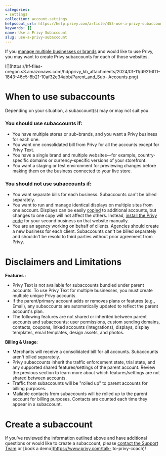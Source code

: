 ```yaml
---
categories:
- settings
collection: account-settings
helpscout_url: https://help.privy.com/article/453-use-a-privy-subaccount
keywords: []
name: Use a Privy Subaccount
slug: use-a-privy-subaccount
---
```

If you [manage multiple businesses or
brands](https://privy.happyfox.com/kb/article/40-manage-multiple-businesses/)
and would like to use Privy, you may want to create Privy subaccounts for each
of those websites.

![](https://hf-files-
oregon.s3.amazonaws.com/hdpprivy_kb_attachments/2024/01-11/d9216f11-1843-46c5-8b21-10af32e34abb/Parent_and_Sub-
Accounts.png)

# When to use subaccounts

Depending on your situation, a subaccount(s) may or may not suit you.

### You should use subaccounts if:

  * You have multiple stores or sub-brands, and you want a Privy business for each one.
  * You want one consolidated bill from Privy for all the accounts except for Privy Text. 
  * You have a single brand and multiple websites—for example, country-specific domains or currency-specific versions of your storefront. 
  * You want a staging or test environment for previewing changes before making them on the business connected to your live store. 

### You should not use subaccounts if:

  * You want separate bills for each business. Subaccounts can't be billed separately.
  * You want to run and manage identical displays on multiple sites from one account. Displays can be easily [copied](https://privy.helpscoutdocs.com/article/154-duplicate-a-display) to additional accounts, but changes to one copy will not affect the others. Instead, [install the Privy code](https://privy.helpscoutdocs.com/article/73-install-privy-on-your-site) for your second business on that website manually. 
  * You are an agency working on behalf of clients. Agencies should create a new business for each client. Subaccounts can't be billed separately and shouldn't be resold to third parties without prior agreement from Privy. 

# Disclaimers and Limitations

**Features** :

  * Privy Text is not available for subaccounts bundled under parent accounts. To use Privy Text for multiple businesses, you must create multiple unique Privy accounts.
  * If the parent/primary account adds or removes plans or features (e.g., Email), any subaccounts are automatically updated to reflect the parent account's plan. 
  * The following features are not shared or inherited between parent accounts and subaccounts: user permissions, custom sending domains, contacts, coupons, linked accounts (integrations), displays, display templates, email templates, design assets, and photos. 

**Billing & Usage**:

  * Merchants will receive a consolidated bill for all accounts. Subaccounts aren't billed separately. 
  * Privy subaccounts inherit the traffic enforcement state, trial state, and any supported shared features/settings of the parent account. Review the previous section to learn more about which features/settings are not shared between accounts. 
  * Traffic from subaccounts will be "rolled up" to parent accounts for billing purposes.
  * Mailable contacts from subaccounts will be rolled up to the parent account for billing purposes. Contacts are counted each time they appear in a subaccount. 

# Create a subaccount

If you've reviewed the information outlined above and have additional
questions or would like to create a subaccount, please [contact the Support
Team](mailto:support@privy.com) or [book a demo](https://www.privy.com/talk-
to-privy-coach)!

